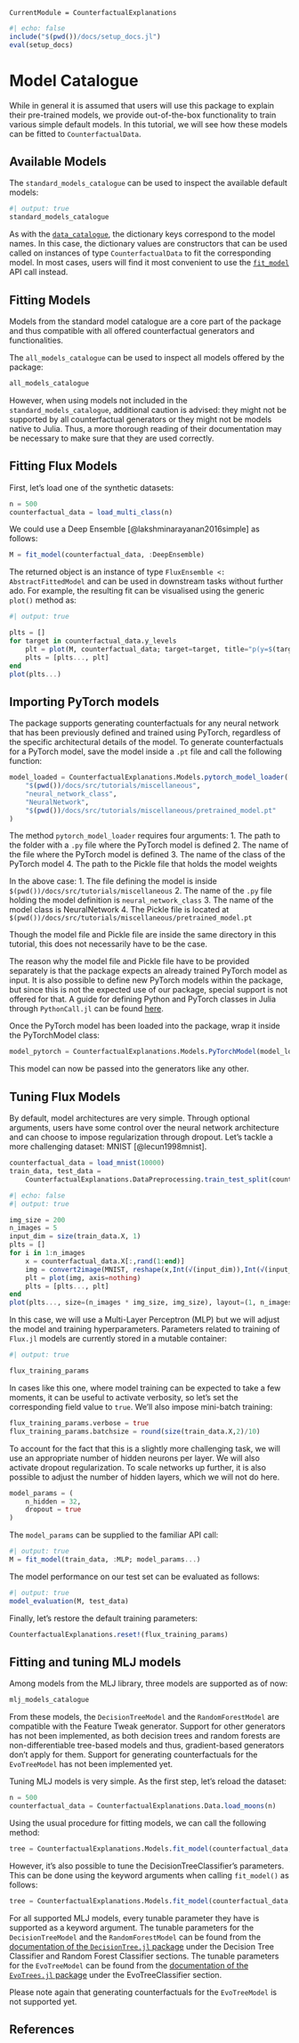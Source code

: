 ```@meta
CurrentModule = CounterfactualExplanations 
```

```julia
#| echo: false
include("$(pwd())/docs/setup_docs.jl")
eval(setup_docs)
```

# Model Catalogue

While in general it is assumed that users will use this package to explain their pre-trained models, we provide out-of-the-box functionality to train various simple default models. In this tutorial, we will see how these models can be fitted to `CounterfactualData`.

## Available Models

The `standard_models_catalogue` can be used to inspect the available default models: 

```julia
#| output: true
standard_models_catalogue
```

As with the [`data_catalogue`](@ref), the dictionary keys correspond to the model names. In this case, the dictionary values are constructors that can be used called on instances of type `CounterfactualData` to fit the corresponding model. In most cases, users will find it most convenient to use the [`fit_model`](@ref) API call instead.

## Fitting Models

Models from the standard model catalogue are a core part of the package and thus compatible with all offered counterfactual generators and functionalities.

The `all_models_catalogue` can be used to inspect all models offered by the package:

```julia
all_models_catalogue
```

However, when using models not included in the `standard_models_catalogue`, additional caution is advised: they might not be supported by all counterfactual generators or they might not be models native to Julia. Thus, a more thorough reading of their documentation may be necessary to make sure that they are used correctly.

## Fitting Flux Models

First, let's load one of the synthetic datasets:

```julia
n = 500
counterfactual_data = load_multi_class(n)
```

We could use a Deep Ensemble [@lakshminarayanan2016simple] as follows:

```julia
M = fit_model(counterfactual_data, :DeepEnsemble)
```

The returned object is an instance of type `FluxEnsemble <: AbstractFittedModel` and can be used in downstream tasks without further ado. For example, the resulting fit can be visualised using the generic `plot()` method as:

```julia
#| output: true

plts = []
for target in counterfactual_data.y_levels
    plt = plot(M, counterfactual_data; target=target, title="p(y=$(target)|x,θ)")
    plts = [plts..., plt]
end
plot(plts...)
```

## Importing PyTorch models

The package supports generating counterfactuals for any neural network that has been previously defined and trained using PyTorch, regardless of the specific architectural details of the model. To generate counterfactuals for a PyTorch model, save the model inside a `.pt` file and call the following function:

```julia
model_loaded = CounterfactualExplanations.Models.pytorch_model_loader(
    "$(pwd())/docs/src/tutorials/miscellaneous",
    "neural_network_class",
    "NeuralNetwork",
    "$(pwd())/docs/src/tutorials/miscellaneous/pretrained_model.pt"
)
```

The method `pytorch_model_loader` requires four arguments:
1. The path to the folder with a `.py` file where the PyTorch model is defined
2. The name of the file where the PyTorch model is defined
3. The name of the class of the PyTorch model
4. The path to the Pickle file that holds the model weights

In the above case:
1. The file defining the model is inside `$(pwd())/docs/src/tutorials/miscellaneous`
2. The name of the `.py` file holding the model definition is `neural_network_class`
3. The name of the model class is NeuralNetwork
4. The Pickle file is located at `$(pwd())/docs/src/tutorials/miscellaneous/pretrained_model.pt`

Though the model file and Pickle file are inside the same directory in this tutorial, this does not necessarily have to be the case.

The reason why the model file and Pickle file have to be provided separately is that the package expects an already trained PyTorch model as input. It is also possible to define new PyTorch models within the package, but since this is not the expected use of our package, special support is not offered for that. A guide for defining Python and PyTorch classes in Julia through `PythonCall.jl` can be found [here](https://cjdoris.github.io/PythonCall.jl/stable/pythoncall-reference/#Create-classes).

Once the PyTorch model has been loaded into the package, wrap it inside the PyTorchModel class:

```julia
model_pytorch = CounterfactualExplanations.Models.PyTorchModel(model_loaded, counterfactual_data.likelihood)
```

This model can now be passed into the generators like any other.

## Tuning Flux Models

By default, model architectures are very simple. Through optional arguments, users have some control over the neural network architecture and can choose to impose regularization through dropout. Let's tackle a more challenging dataset: MNIST [@lecun1998mnist]. 

```julia
counterfactual_data = load_mnist(10000)
train_data, test_data = 
    CounterfactualExplanations.DataPreprocessing.train_test_split(counterfactual_data)
```

```julia
#| echo: false
#| output: true

img_size = 200
n_images = 5
input_dim = size(train_data.X, 1)
plts = []
for i in 1:n_images
    x = counterfactual_data.X[:,rand(1:end)]
    img = convert2image(MNIST, reshape(x,Int(√(input_dim)),Int(√(input_dim))))
    plt = plot(img, axis=nothing)
    plts = [plts..., plt]
end
plot(plts..., size=(n_images * img_size, img_size), layout=(1, n_images))
```

In this case, we will use a Multi-Layer Perceptron (MLP) but we will adjust the model and training hyperparameters. Parameters related to training of `Flux.jl` models are currently stored in a mutable container:

```julia
#| output: true

flux_training_params
```

In cases like this one, where model training can be expected to take a few moments, it can be useful to activate verbosity, so let's set the corresponding field value to `true`. We'll also impose mini-batch training:

```julia
flux_training_params.verbose = true
flux_training_params.batchsize = round(size(train_data.X,2)/10)
```

To account for the fact that this is a slightly more challenging task, we will use an appropriate number of hidden neurons per layer. We will also activate dropout regularization. To scale networks up further, it is also possible to adjust the number of hidden layers, which we will not do here.

```julia
model_params = (
    n_hidden = 32,
    dropout = true
)
```

The `model_params` can be supplied to the familiar API call:

```julia
#| output: true
M = fit_model(train_data, :MLP; model_params...)
```

The model performance on our test set can be evaluated as follows:

```julia
#| output: true
model_evaluation(M, test_data)
```

Finally, let's restore the default training parameters:

```julia
CounterfactualExplanations.reset!(flux_training_params)
```

## Fitting and tuning MLJ models

Among models from the MLJ library, three models are supported as of now:

```julia
mlj_models_catalogue
```

From these models, the `DecisionTreeModel` and the `RandomForestModel` are compatible with the Feature Tweak generator. Support for other generators has not been implemented, as both decision trees and random forests are non-differentiable tree-based models and thus, gradient-based generators don't apply for them. Support for generating counterfactuals for the `EvoTreeModel` has not been implemented yet.

Tuning MLJ models is very simple. As the first step, let's reload the dataset:

```julia
n = 500
counterfactual_data = CounterfactualExplanations.Data.load_moons(n)
```

Using the usual procedure for fitting models, we can call the following method:

```julia
tree = CounterfactualExplanations.Models.fit_model(counterfactual_data, :DecisionTree)
```

However, it's also possible to tune the DecisionTreeClassifier's parameters. This can be done using the keyword arguments when calling `fit_model()` as follows:

```julia
tree = CounterfactualExplanations.Models.fit_model(counterfactual_data, :DecisionTree; max_depth=2, min_samples_leaf=3)
```

For all supported MLJ models, every tunable parameter they have is supported as a keyword argument. The tunable parameters for the `DecisionTreeModel` and the `RandomForestModel` can be found from the [documentation of the `DecisionTree.jl` package](https://docs.juliahub.com/DecisionTree/pEDeB/0.10.11/) under the Decision Tree Classifier and Random Forest Classifier sections. The tunable parameters for the `EvoTreeModel` can be found from the [documentation of the `EvoTrees.jl` package](https://evovest.github.io/EvoTrees.jl/stable/) under the EvoTreeClassifier section.

Please note again that generating counterfactuals for the `EvoTreeModel` is not supported yet.

## References
